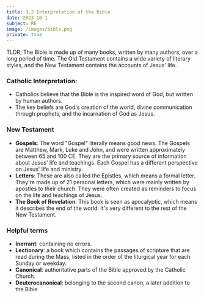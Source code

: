 ```yaml
---
title: 3.2 Interpretation of the Bible
date: 2023-10-1
subject: RE
image: /images/bible.png
private: true
---
```


TLDR; The Bible is made up of many books, written by many authors, over a long period of time. The Old Testament contains a wide variety of literary styles, and the New Testament contains the accounts of Jesus' life.

### Catholic Interpretation:

- Catholics believe that the Bible is the inspired word of God, but written by human authors.
- The key beliefs are God's creation of the world, divine communication through prophets, and the incarnation of God as Jesus.

### New Testament

- **Gospels**: The word "Gospel" literally means good news. The Gospels are Matthew, Mark, Luke and John, and were written approximately between 65 and 100 CE.
They are the primary source of information about Jesus' life and teachings. Each Gospel has a different perspective on Jesus' life and ministry.
- **Letters**: These are also called the Epistles, which means a formal letter. They're made up of 21 personal letters, which were mainly written by apostles to their church.
They were often created as reminders to focus on the life and teachings of Jesus.
- **The Book of Revelation**: This book is seen as apocalyptic, which means it describes the end of the world. It's very different to the rest of the New Testament.

### Helpful terms

- **Inerrant**: containing no errors.
- **Lectionary**: a book which contains the passages of scripture that are read during the Mass, listed in the order of the liturgical year for each Sunday or weekday.
- **Canonical**: authoritative parts of the Bible approved by the Catholic Church.
- **Deuterocanonical**: belonging to the second canon, a later addition to the Bible.